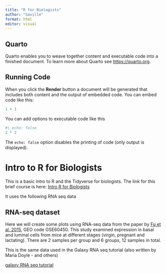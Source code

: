 ```yaml
---
title: "R for Biologists"
author: "Saville"
format: html
editor: visual
---
```


## Quarto

Quarto enables you to weave together content and executable code into a finished document. To learn more about Quarto see <https://quarto.org>.

## Running Code

When you click the **Render** button a document will be generated that includes both content and the output of embedded code. You can embed code like this:

```r
1 + 1
```

You can add options to executable code like this

```r
#| echo: false
2 * 2
```

The `echo: false` option disables the printing of code (only output is displayed).

# Intro to R for Biologists

This is a basic intro to R and the Tidyverse for biologists. The link for this brief course is here: [Intro R for Biologists](https://melbournebioinformatics.github.io/r-intro-biologists/intro_r_biologists.html)

It uses the following RNA seq data

## **RNA-seq dataset**

Here we will create some plots using RNA-seq data from the paper by [Fu et al. 2015](https://www.ncbi.nlm.nih.gov/pubmed/25730472), GEO code GSE60450. This study examined expression in basal and luminal cells from mice at different stages (virgin, pregnant and lactating). There are 2 samples per group and 6 groups, 12 samples in total.

This is the same data used in the Galaxy RNA seq tutorial (also written by Maria Doyle - and others)

[galaxy RNA seq tutorial](https://training.galaxyproject.org/training-material/topics/transcriptomics/tutorials/rna-seq-reads-to-counts/tutorial.html)
